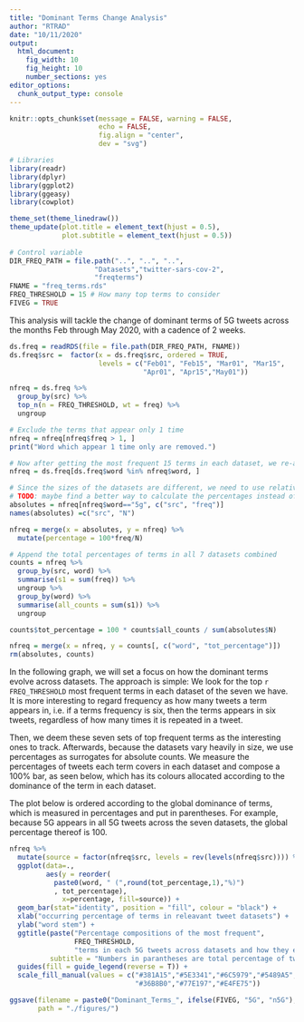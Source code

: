 ```yaml
---
title: "Dominant Terms Change Analysis"
author: "RTRAD"
date: "10/11/2020"
output: 
  html_document: 
    fig_width: 10
    fig_height: 10
    number_sections: yes
editor_options:
  chunk_output_type: console
---
```


```r
knitr::opts_chunk$set(message = FALSE, warning = FALSE,
                      echo = FALSE,
                      fig.align = "center",
                      dev = "svg")

# Libraries
library(readr)
library(dplyr)
library(ggplot2)
library(ggeasy)
library(cowplot)

theme_set(theme_linedraw())
theme_update(plot.title = element_text(hjust = 0.5),
             plot.subtitle = element_text(hjust = 0.5))
          
# Control variable
DIR_FREQ_PATH = file.path("..", "..", "..",
                     "Datasets","twitter-sars-cov-2",
                     "freqterms")
FNAME = "freq_terms.rds"
FREQ_THRESHOLD = 15 # How many top terms to consider
FIVEG = TRUE
```

This analysis will tackle the change of dominant terms of 5G tweets across the months Feb through May 2020, with a cadence of 2 weeks.

```r
ds.freq = readRDS(file = file.path(DIR_FREQ_PATH, FNAME))
ds.freq$src =  factor(x = ds.freq$src, ordered = TRUE,
                      levels = c("Feb01", "Feb15", "Mar01", "Mar15",
                                 "Apr01", "Apr15","May01"))
```

```r
nfreq = ds.freq %>%
  group_by(src) %>%
  top_n(n = FREQ_THRESHOLD, wt = freq) %>%
  ungroup

# Exclude the terms that appear only 1 time
nfreq = nfreq[nfreq$freq > 1, ]
print("Word which appear 1 time only are removed.")

# Now after getting the most frequent 15 terms in each dataset, we re-acquire them from the original dataset anew  so that we have them in all datasets, not only where they are frequent
nfreq = ds.freq[ds.freq$word %in% nfreq$word, ]

# Since the sizes of the datasets are different, we need to use relative measures. Let's use percentages
# TODO: maybe find a better way to calculate the percentages instead of interim joins and column creations?
absolutes = nfreq[nfreq$word=="5g", c("src", "freq")]
names(absolutes) =c("src", "N")

nfreq = merge(x = absolutes, y = nfreq) %>%
  mutate(percentage = 100*freq/N)

# Append the total percentages of terms in all 7 datasets combined
counts = nfreq %>%
  group_by(src, word) %>%
  summarise(s1 = sum(freq)) %>%
  ungroup %>%
  group_by(word) %>%
  summarise(all_counts = sum(s1)) %>%
  ungroup

counts$tot_percentage = 100 * counts$all_counts / sum(absolutes$N)

nfreq = merge(x = nfreq, y = counts[, c("word", "tot_percentage")])
rm(absolutes, counts)

```

In the following graph, we will set a focus on how the dominant terms evolve across datasets. The approach is simple: We look for the top `r FREQ_THRESHOLD` most frequent terms in each dataset of the seven we have. It is more interesting to regard frequency as how many tweets a term appears in, i.e. if a terms frequency is six, then the terms appears in six tweets, regardless of how many times it is repeated in a tweet.

Then, we deem these seven sets of top frequent terms as the interesting ones to track. Afterwards, because the datasets vary heavily in size, we use percentages as surrogates for absolute counts. We measure the percentages of tweets each term covers in each dataset and compose a 100% bar, as seen below, which has its colours allocated according to the dominance of the term in each dataset.

The plot below is ordered according to the global dominance of terms, which is measured in percentages and put in parentheses. For example, because 5G appears in all 5G tweets across the seven datasets, the global percentage thereof is 100.

```r
nfreq %>%
  mutate(source = factor(nfreq$src, levels = rev(levels(nfreq$src)))) %>%
  ggplot(data=.,
         aes(y = reorder(
           paste0(word, " (",round(tot_percentage,1),"%)")
           , tot_percentage),
             x=percentage, fill=source)) +
  geom_bar(stat="identity", position = "fill", colour = "black") +
  xlab("occurring percentage of terms in releavant tweet datasets") +
  ylab("word stem") +
  ggtitle(paste("Percentage compositions of the most frequent",
                FREQ_THRESHOLD,
                "terms in each 5G tweets across datasets and how they evolve"),
          subtitle = "Numbers in parantheses are total percentage of tweets containing the term in all datasets combined") +
  guides(fill = guide_legend(reverse = T)) +
  scale_fill_manual(values = c("#381A15","#5E3341","#6C5979","#5489A5",
                               "#36B8B0","#77E197","#E4FE75"))

ggsave(filename = paste0("Dominant_Terms_", ifelse(FIVEG, "5G", "n5G"),".pdf"),
       path = "./figures/")
```

